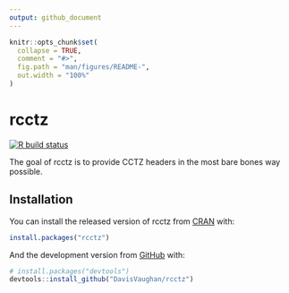 ```yaml
---
output: github_document
---
```


<!-- README.md is generated from README.Rmd. Please edit that file -->

```r
knitr::opts_chunk$set(
  collapse = TRUE,
  comment = "#>",
  fig.path = "man/figures/README-",
  out.width = "100%"
)
```

# rcctz

<!-- badges: start -->
[![R build status](https://github.com/DavisVaughan/rcctz/workflows/R-CMD-check/badge.svg)](https://github.com/DavisVaughan/rcctz/actions)
<!-- badges: end -->

The goal of rcctz is to provide CCTZ headers in the most bare bones way possible.

## Installation

You can install the released version of rcctz from [CRAN](https://CRAN.R-project.org) with:

``` r
install.packages("rcctz")
```

And the development version from [GitHub](https://github.com/) with:

``` r
# install.packages("devtools")
devtools::install_github("DavisVaughan/rcctz")
```
